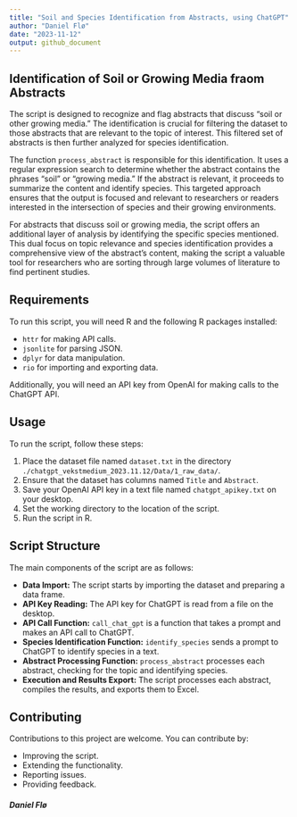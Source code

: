```yaml
---
title: "Soil and Species Identification from Abstracts, using ChatGPT"
author: "Daniel Flø"
date: "2023-11-12"
output: github_document
---
```


## Identification of Soil or Growing Media fraom Abstracts

The script is designed to recognize and flag abstracts that discuss "soil or other growing media." The identification is crucial for filtering the dataset to those abstracts that are relevant to the topic of interest. This filtered set of abstracts is then further analyzed for species identification. 

The function `process_abstract` is responsible for this identification. It uses a regular expression search to determine whether the abstract contains the phrases "soil" or "growing media." If the abstract is relevant, it proceeds to summarize the content and identify species. This targeted approach ensures that the output is focused and relevant to researchers or readers interested in the intersection of species and their growing environments.

For abstracts that discuss soil or growing media, the script offers an additional layer of analysis by identifying the specific species mentioned. This dual focus on topic relevance and species identification provides a comprehensive view of the abstract's content, making the script a valuable tool for researchers who are sorting through large volumes of literature to find pertinent studies.

## Requirements

To run this script, you will need R and the following R packages installed:

- `httr` for making API calls.
- `jsonlite` for parsing JSON.
- `dplyr` for data manipulation.
- `rio` for importing and exporting data.

Additionally, you will need an API key from OpenAI for making calls to the ChatGPT API.

## Usage

To run the script, follow these steps:

1. Place the dataset file named `dataset.txt` in the directory `./chatgpt_vekstmedium_2023.11.12/Data/1_raw_data/`.
2. Ensure that the dataset has columns named `Title` and `Abstract`.
3. Save your OpenAI API key in a text file named `chatgpt_apikey.txt` on your desktop.
4. Set the working directory to the location of the script.
5. Run the script in R.

## Script Structure

The main components of the script are as follows:

- **Data Import:** The script starts by importing the dataset and preparing a data frame.
- **API Key Reading:** The API key for ChatGPT is read from a file on the desktop.
- **API Call Function:** `call_chat_gpt` is a function that takes a prompt and makes an API call to ChatGPT.
- **Species Identification Function:** `identify_species` sends a prompt to ChatGPT to identify species in a text.
- **Abstract Processing Function:** `process_abstract` processes each abstract, checking for the topic and identifying species.
- **Execution and Results Export:** The script processes each abstract, compiles the results, and exports them to Excel.

## Contributing

Contributions to this project are welcome. You can contribute by:

- Improving the script.
- Extending the functionality.
- Reporting issues.
- Providing feedback.

##### Daniel Flø